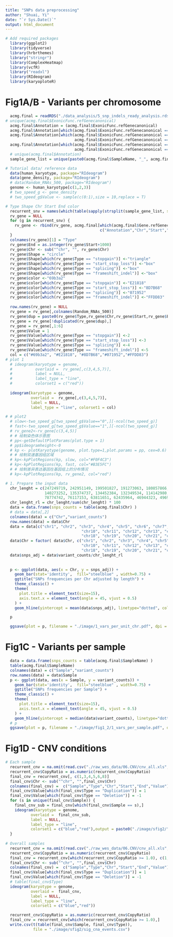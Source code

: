 ```yaml
---
title: "SNPs data preprocessing"
author: "Shuai, Yi"
date: "`r Sys.Date()`"
output: html_document
---
```


```r
# Add required packages
  library(ggplot2)
  library(tidyverse)
  library(hrbrthemes)
  library("stringr")
  library(ComplexHeatmap)
  library(vcfR)
  library("readxl")
  library(RIdeogram)
  library(karyoploteR)
```

# Fig1A/B - Variants per chromosome

```r
  acmg.final = readRDS("./data_analysis/5_snp_indels_ready_analysis.rds")
# unique(acmg.final$ExonicFunc.refGenecanonical)
  acmg.final$Annotation = (acmg.final$ExonicFunc.refGenecanonical)
  acmg.final$Annotation[which(acmg.final$ExonicFunc.refGenecanonical == "nonsynonymous SNV")] = "nonsynonymous_SNV"
  acmg.final$Annotation[which(acmg.final$ExonicFunc.refGenecanonical == "start lost" | 
                              acmg.final$ExonicFunc.refGenecanonical == "stoploss" )] = "start_stop_loss"
  acmg.final$Annotation[which(acmg.final$ExonicFunc.refGenecanonical == "frameshift deletion" |
                              acmg.final$ExonicFunc.refGenecanonical == "frameshift insertion")] = "frameshift_indel"
  # unique(acmg.final$Annotation)
  sample_gene_list = unique(paste0(acmg.final$SampleName, "_", acmg.final$Gene.refGenecanonical))

# Tutorial data/ reference data
  data(human_karyotype, package="RIdeogram")
  data(gene_density, package="RIdeogram")
  # data(Random_RNAs_500, package="RIdeogram")
  genome <- human_karyotype[c(1,2,3)]
  # two_speed_g <- gene_density
  # two_speed_g$Value <- sample(c(0:1),size = 10,replace = T)
```

```r
# Type Shape Chr Start End color 
  recurrent_snv = names(which(table(sapply(strsplit(sample_gene_list, split = "_"), '[', 2)) >= 1 ))
  rv_gene = NULL
  for (g in recurrent_snv) {
    rv_gene <- rbind(rv_gene, acmg.final[which(acmg.final$Gene.refGenecanonical == g),
                                         c("Annotation","Chr","Start","End")])
  }
  colnames(rv_gene)[1] = "Type"
  rv_gene$End = as.integer(rv_gene$Start+1000)
  rv_gene$Chr <- sub("^chr", "", rv_gene$Chr)
  rv_gene$Shape = "circle"
  rv_gene$Shape[which(rv_gene$Type == "stopgain")] <-"triangle"
  rv_gene$Shape[which(rv_gene$Type == "start_stop_loss")] <-"box"
  rv_gene$Shape[which(rv_gene$Type == "splicing")] <-"box"
  rv_gene$Shape[which(rv_gene$Type == "frameshift_indel")] <-"box"
  rv_gene$color <-"69b3a2"
  rv_gene$color[which(rv_gene$Type == "stopgain")] <-"E21818"
  rv_gene$color[which(rv_gene$Type == "start_stop_loss")] <-"8D7B68"
  rv_gene$color[which(rv_gene$Type == "splicing")] <-"071952"
  rv_gene$color[which(rv_gene$Type == "frameshift_indel")] <-"FFDD83"
  
  row.names(rv_gene) = NULL
  rv_gene = rv_gene[,colnames(Random_RNAs_500)]
  rv_gene$dup = paste0(rv_gene$Type,rv_gene$Chr,rv_gene$Start,rv_gene$End)
  rv_gene = rv_gene[!duplicated(rv_gene$dup),]
  rv_gene = rv_gene[,1:6]
  rv_gene$Value = 1
  rv_gene$Value[which(rv_gene$Type == "stopgain")] <-2
  rv_gene$Value[which(rv_gene$Type == "start_stop_loss")] <-3
  rv_gene$Value[which(rv_gene$Type == "splicing")] <-4
  rv_gene$Value[which(rv_gene$Type == "frameshift_indel")] <-5
  col = c("#69b3a2", "#E21818", "#8D7B68","#071952","#FFDD83")
# plot 1
  # ideogram(karyotype = genome,
  #          overlaid =  rv_gene[,c(3,4,5,7)],
  #          label = NULL,
  #          label_type = "line",
  #          colorset1 = c("red"))
  
  ideogram(karyotype = genome,
           overlaid =  rv_gene[,c(3,4,5,7)],
           label = NULL,
           label_type = "line", colorset1 = col)
```

```r
# # plot2
  # slow<-two_speed_g[two_speed_g$Value=="0",][-ncol(two_speed_g)]
  # fast<-two_speed_g[two_speed_g$Value=="1",][-ncol(two_speed_g)]
  # rv_gene2<-rv_gene[c(3,4,5)]
  # # 绘制染色体示意图
  # pp<-getDefaultPlotParams(plot.type = 1)
  # pp$ideogramheight<-0
  # kp <- plotKaryotype(genome, plot.type=1,plot.params = pp, cex=0.6)
  # # 绘制双速基因组区域
  # kp<-kpPlotRegions(kp, slow, col="#F0F4C3")
  # kp<-kpPlotRegions(kp, fast, col="#B3E5FC")
  # # 绘制差异表达基因在基因组上的分布情况
  # kp<-kpPlotRegions(kp, rv_gene2, col="red")
```

```r
# 1. Prepare the input data  
  chr_lenght = c(247249719, 242951149, 199501827, 191273063, 180857866, 170899992, 158821424, 146274826, 
                 140273252, 135374737, 134452384, 132349534, 114142980, 106368585, 100338915, 88827254, 
                 78774742, 76117153, 63811651, 62435964, 46944323, 49691432, 154913754, 57772954)
  chr_lenght_rl = chr_lenght/sum(chr_lenght) * 100
  data = data.frame(snps_counts = table(acmg.final$Chr) )
  # data = data[,2]
  colnames(data) = c("Chr","variant_counts")
  row.names(data) = data$Chr
  data = data[c("chr1", "chr2", "chr3", "chr4", "chr5", "chr6", "chr7", "chr8", "chr9",
                                 "chr10", "chr11", "chr12", "chr13", "chr14", "chr15", "chr16", "chr17",
                                 "chr18", "chr19", "chr20", "chr21", "chr22", "chrX", "chrY"),]
  data$Chr = factor( data$Chr, c("chr1", "chr2", "chr3", "chr4", "chr5", "chr6", "chr7", "chr8", "chr9",
                                 "chr10", "chr11", "chr12", "chr13", "chr14", "chr15", "chr16", "chr17",
                                 "chr18", "chr19", "chr20", "chr21", "chr22", "chrX", "chrY"))
  data$snps_adj = data$variant_counts/chr_lenght_rl
  
  
  p <- ggplot(data, aes(x = Chr, y = snps_adj)) +
    geom_bar(stat='identity',  fill="steelblue" , width=0.75) +
    ggtitle("SNPs frequencies per Chr adjusted by length") +
    theme_classic() +
    theme(
      plot.title = element_text(size=15),
      axis.text.x = element_text(angle = 45, vjust = 0.5)
    ) +
    geom_hline(yintercept = mean(data$snps_adj), linetype="dotted", color = "red", size=1)

  p

  ggsave(plot = p, filename = "./image/1_vars_per_unit_chr.pdf", dpi = 300, width = 7, height = 4)
```

# Fig1C - Variants per sample

```r
  data = data.frame(snps_counts = table(acmg.final$SampleName) )
  table(acmg.final$SampleName)
  colnames(data) = c("Sample","variant_counts")
  row.names(data) = data$Sample
  p <- ggplot(data, aes(x = Sample, y = variant_counts)) +
    geom_bar(stat='identity',  fill="steelblue" , width=0.75) +
    ggtitle("SNPs frequencies per Sample") +
    theme_classic() +
    theme(
      plot.title = element_text(size=15),
      axis.text.x = element_text(angle = 45, vjust = 0.5)
    ) +
    geom_hline(yintercept = median(data$variant_counts), linetype="dotted", color = "red", size=1)
  # p
  ggsave(plot = p, filename = "./image/fig1_2/1_vars_per_sample.pdf", dpi = 300, width = 4, height = 4)
```

# Fig1D - CNV conditions

```r
# Each sample 
  recurrent_cnv = na.omit(read.csv("./raw_wes_data/06.CNV/cnv_all.xls", sep = "\t")) 
  recurrent_cnv$CopyRatio = as.numeric(recurrent_cnv$CopyRatio)
  final_cnv = recurrent_cnv[, c(1,3,4,5,6,8)] 
  final_cnv$Chr <- sub("^chr", "",final_cnv$Chr)
  colnames(final_cnv) =  c("Sample","Type","Chr","Start","End","Value")
  final_cnv$Value[which(final_cnv$Type == "Duplication")] = 1
  final_cnv$Value[which(final_cnv$Type == "Deletion")] = -1
  for (s in unique(final_cnv$Sample)) {
    final_cnv_sub = final_cnv[which(final_cnv$Sample == s),]
    ideogram(karyotype = genome,
           overlaid =  final_cnv_sub,
           label = NULL,
           label_type = "line",
           colorset1 = c("blue","red"),output = paste0("./image/sfig2/",s,".svg"))
  }
  
# Overall samples
  recurrent_cnv = na.omit(read.csv("./raw_wes_data/06.CNV/cnv_all.xls", sep = "\t")) 
  recurrent_cnv$CopyRatio = as.numeric(recurrent_cnv$CopyRatio)
  final_cnv = recurrent_cnv[which(recurrent_cnv$CopyRatio >= 1.0), c(1,3,4,5,6,8)] 
  final_cnv$Chr <- sub("^chr", "",final_cnv$Chr)
  colnames(final_cnv) =  c("Sample","Type","Chr","Start","End","Value")
  final_cnv$Value[which(final_cnv$Type == "Duplication")] = 1
  final_cnv$Value[which(final_cnv$Type == "Deletion")] = -1
  # table(final_cnv$Type)
  ideogram(karyotype = genome,
           overlaid =  final_cnv,
           label = NULL,
           label_type = "line",
           colorset1 = c("blue","red"))  
```

```r
  recurrent_cnv$CopyRatio = as.numeric(recurrent_cnv$CopyRatio)
  final_cnv = recurrent_cnv[which(recurrent_cnv$CopyRatio >= 1.0),] 
  write.csv(t(table(final_cnv$Sample, final_cnv$Type)), 
            file = "./image/sfig2/sig_cna_events.csv") 
```



